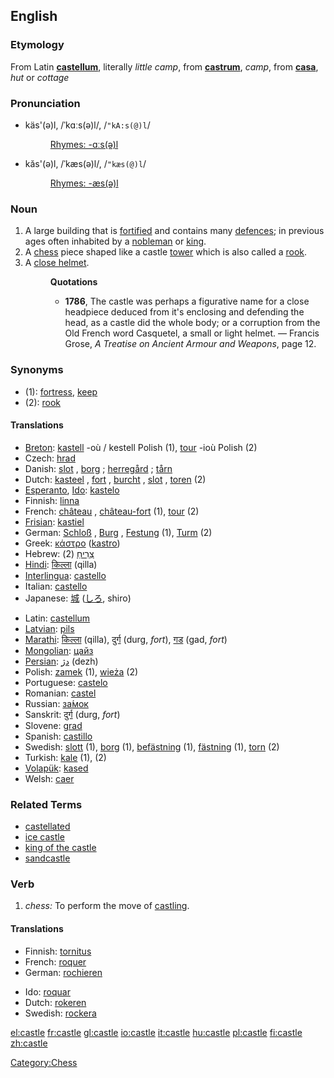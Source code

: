 ==English==

===Etymology===
From Latin '''[[castellum]]''', literally ''little camp'', from '''[[castrum]]''', ''camp'', from '''[[casa]]''', ''hut'' or ''cottage''

===Pronunciation===
*käs'(ə)l, /ˈkɑːs(ə)l/, /<tt>"kA:s(@)l</tt>/
*:[[Rhymes:English:-ɑːs(ə)l|Rhymes: -ɑːs(ə)l]]
*kăs'(ə)l, /ˈkæs(ə)l/, /<tt>"kæs(@)l</tt>/
*:[[Rhymes:English:-æs(ə)l|Rhymes: -æs(ə)l]]

===Noun===
{{en-noun-reg}}

# A large building that is [[fortified]] and contains many [[defence]]s; in previous ages often inhabited by a [[nobleman]] or [[king]].
# A [[chess]] piece shaped like a castle [[tower]] which is also called a [[rook]].
# A [[close helmet]].
#:'''Quotations'''
#:*'''1786''', The castle was perhaps a figurative name for a close headpiece deduced from it's enclosing and defending the head, as a castle did the whole body; or a corruption from the Old French word Casquetel, a small or light helmet. &mdash; Francis Grose, ''A Treatise on Ancient Armour and Weapons'', page 12.

===Synonyms===
*(1): [[fortress]], [[keep]]
*(2): [[rook]]

====Translations====
{{rfc-trans}}
{{top}}
*[[Breton]]: [[kastell]] {{m}} -où / kestell Polish (1), [[tour]] {{m}} -ioù Polish (2)
*Czech: [[hrad]]
*Danish: [[slot]] {{n}}, [[borg]] {{c}}; [[herregård]] {{c}}; [[tårn]] {{n}}
*Dutch: [[kasteel]] {{n}}, [[fort]] {{n}}, [[burcht]] {{f}}, [[slot]] {{n}}, [[toren]] {{m}} (2)
*[[Esperanto]], [[Ido]]: [[kastelo]]
*Finnish: [[linna]]
*French: [[château]] {{m}}, [[château-fort]] {{m}} (1), [[tour]] {{f}} (2)
*[[Frisian]]: [[kastiel]]
*German: [[Schloß]] {{n}}, [[Burg]] {{f}}, [[Festung]] {{f}} (1), [[Turm]] {{m}} (2)
*Greek: [[κάστρο]] {{n}} ([[kastro]])
*Hebrew: [[צריח|צְרִיחַ]] {{m}} (2)
*[[Hindi]]: [[किल्ला]] (qilla)
*[[Interlingua]]: [[castello]]
*Italian: [[castello]] {{m}}
*Japanese: [[城]] ([[しろ]], shiro)
{{mid}}
*Latin: [[castellum]] {{n}}
*[[Latvian]]: [[pils]] {{f}}
*[[Marathi]]: [[किल्ला]] (qilla), [[दुर्ग]] (durg, ''fort''), [[गड]] (gad, ''fort'')
*[[Mongolian]]: [[цайз]] {{n}}
*[[Persian]]: [[دژ]] (dezh)
*Polish: [[zamek]] {{m}} (1), [[wieża]] {{f}} (2) 
*Portuguese: [[castelo]] 
*Romanian: [[castel]] {{n}}
*Russian: [[замок|за́мок]] {{f}}
*Sanskrit: [[दुर्ग]] (durg, ''fort'')
*Slovene: [[grad]] {{m}}
*Spanish: [[castillo]] {{m}}
*Swedish: [[slott]] {{n}} (1), [[borg]] {{c}} (1), [[befästning]] {{c}} (1), [[fästning]] {{c}} (1), [[torn]] {{n}} (2)
*Turkish: [[kale]] (1), (2)
*[[Volapük]]: [[kased]]
*Welsh: [[caer]] {{f}}
{{bottom}}

===Related Terms===
*[[castellated]]
*[[ice castle]]
*[[king of the castle]]
*[[sandcastle]]

===Verb===
{{en-infl-reg-other-e|castl|e}}

# ''chess:'' To perform the move of [[castling]].

====Translations====
{{top}}
*Finnish: [[tornitus]]
*French: [[roquer]]
*German: [[rochieren]]
{{mid}}
*Ido: [[roquar]]
*Dutch: [[rokeren]]
*Swedish: [[rockera]]
{{bottom}}

[[Category:Chess]]

[[el:castle]]
[[fr:castle]]
[[gl:castle]]
[[io:castle]]
[[it:castle]]
[[hu:castle]]
[[pl:castle]]
[[fi:castle]]
[[zh:castle]]
